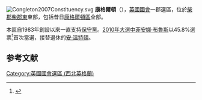 [[File:Congleton2007Constituency.svg|right]]
'''康格爾頓'''（{{lang-en|Congleton}}），[[英國|英國]][[英國國會|國會]]一郡選區，位於[[柴郡|柴郡]][[柴郡東|柴郡東]]東部，包括昔日[[康格爾頓區|康格爾頓區]]全部。

本區自1983年創設以來一直支持[[保守黨_(英國)|保守黨]]。[[2010年英國大選|2010年大選中]][[菲安娜·布魯斯|菲安娜·布魯斯]]以45.8%選票<ref name="">{{cite news
|publisher=[[英國廣播公司|英國廣播公司]]
|date=2010年5月7日
|title=Election 2010/Constituency/Congleton
|url=http://news.bbc.co.uk/1/shared/election2010/results/constituency/b18.stm
|accessdate=2010年10月18日
|archive-date=2016年1月11日
|archive-url=https://web.archive.org/web/20160111034205/http://news.bbc.co.uk/1/shared/election2010/results/constituency/b18.stm
|dead-url=no
}}</ref>首次當選，接替退休的[[安·溫特頓|安·溫特頓]]。

==参考文献==
<div class="references-small">
<references></references>
</div>

{{DEFAULTSORT:Congleton (UK Parliament constituency)}}
[[Category:英國國會選區_(西北英格蘭)|Category:英國國會選區 (西北英格蘭)]]